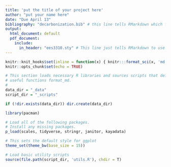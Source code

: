 ```yaml
---
title: 'put the title of your project here'
author: "put your name here"
date: "Due April 13"
bibliography: "decarbonization.bib" # this line tells RMarkdown which file to use for the bibliography
output: 
  html_document: default
  pdf_document:
    include:
      in_header: "ees3310.sty" # This line just tells RMarkdown to use a style file to format the PDF file with Times Roman font.
---
```

```r
knitr::knit_hooks$set(inline = function(x) { knitr:::format_sci(x, 'md')})
knitr::opts_chunk$set(echo = TRUE)

# This section loads necessary R libraries and sources scripts that define 
# useful functions format_md.
# 
data_dir = "_data"
script_dir = "_scripts"

if (!dir.exists(data_dir)) dir.create(data_dir)

library(pacman)

# Load all of the following packages.
# Install any missing packages.
p_load(scales, tidyverse, stringr, janitor, kayadata)

# This sets the default style for ggplot
theme_set(theme_bw(base_size = 15))

# Load basic utility scripts
source(file.path(script_dir, 'utils.R'), chdir = T)
```
